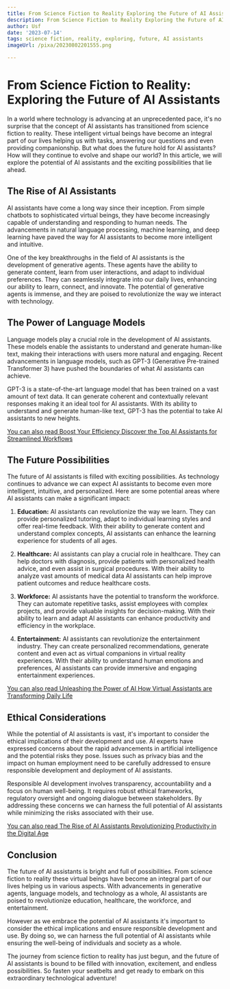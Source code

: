 ```yaml
---
title: From Science Fiction to Reality Exploring the Future of AI Assistants
description: From Science Fiction to Reality Exploring the Future of AI Assistants
author: Usf
date: '2023-07-14'
tags: science fiction, reality, exploring, future, AI assistants
imageUrl: /pixa/20230802201555.png

---
```

# From Science Fiction to Reality: Exploring the  Future of AI Assistants

In a  world where technology is advancing at an unprecedented pace,  it's no surprise that the concept  of AI  assistants has transitioned from science fiction to reality.  These intelligent virtual beings have become an integral part of our lives helping us with tasks, answering our questions and even providing companionship. But what does the future hold for AI assistants? How  will they continue to  evolve and  shape our world? In this article, we will explore the potential of AI assistants and the exciting  possibilities that lie ahead.

## The Rise of AI Assistants

AI  assistants have come a long way  since their inception. From simple chatbots to sophisticated virtual beings, they have become increasingly  capable of understanding and responding to human needs. The advancements in natural language  processing, machine  learning, and deep learning have paved the way for AI assistants to  become more intelligent and  intuitive.

One of the key breakthroughs  in the field  of AI assistants is the development  of generative agents.  These agents have the  ability to generate content, learn  from user interactions, and adapt to individual preferences. They can seamlessly integrate  into  our daily lives, enhancing  our ability to learn, connect, and innovate. The potential of generative agents is immense, and they are poised to revolutionize the way we interact with  technology.

## The Power of Language Models

Language models play a crucial role in the  development of AI assistants. These models  enable the assistants to understand and generate human-like text, making their  interactions with users more natural and engaging. Recent advancements in language models, such as GPT-3 (Generative  Pre-trained Transformer 3) have pushed the boundaries of what AI assistants can achieve.

GPT-3 is a state-of-the-art language model  that has been trained  on a  vast amount of text data.  It can generate coherent  and contextually relevant responses making it an ideal tool for AI assistants. With its ability to understand and generate human-like text, GPT-3 has the potential to take AI assistants to new heights.

[You can also read Boost Your Efficiency  Discover the Top AI Assistants for Streamlined  Workflows](Boost%20Your%20Efficiency%20Discover%20the%20Top%20AI%20Assistants%20for%20Streamlined%20Workflows)


## The Future Possibilities

The future of AI assistants is filled with exciting possibilities. As technology continues to advance we can expect AI assistants to become even more intelligent, intuitive, and personalized. Here are  some  potential areas where AI assistants can make  a significant impact:

1. **Education:** AI assistants can revolutionize the way we learn. They can  provide personalized tutoring,  adapt to individual  learning  styles and offer real-time feedback. With  their ability  to generate content and understand complex concepts, AI assistants can enhance  the learning experience for students of  all ages.

2. **Healthcare:** AI assistants can play  a crucial role in healthcare. They can help doctors with  diagnosis, provide patients with personalized health advice, and even assist in surgical procedures. With  their ability to analyze vast amounts of medical data AI assistants can help improve patient outcomes and reduce healthcare costs.

3. **Workforce:** AI assistants have the potential to transform the workforce. They can automate repetitive tasks, assist employees with complex projects, and  provide valuable insights for decision-making. With their ability to learn and adapt AI assistants can enhance productivity and efficiency  in the workplace.

4.  **Entertainment:** AI assistants can revolutionize the entertainment industry. They can create personalized recommendations, generate content and even act as virtual companions in  virtual reality experiences.  With their ability to understand human emotions and preferences, AI assistants can provide immersive and engaging entertainment experiences.

[You  can also read Unleashing the Power of AI How Virtual Assistants are Transforming  Daily Life](Unleashing%20the%20Power%20of%20AI%20How%20Virtual%20Assistants%20are%20Transforming%20Daily%20Life)


## Ethical Considerations

While the potential  of AI assistants is vast, it's important to consider the ethical implications of their development and use. AI experts have expressed concerns about the rapid  advancements in artificial intelligence and  the potential  risks they pose. Issues such as privacy bias and the impact on human employment need to be carefully addressed to ensure  responsible development and deployment of AI assistants.

Responsible AI development involves transparency, accountability and a focus on  human well-being. It  requires robust ethical frameworks, regulatory oversight and ongoing dialogue between stakeholders. By addressing these  concerns we can harness  the full  potential of AI  assistants while minimizing the risks associated with their use.

[You can also read The Rise of AI Assistants Revolutionizing Productivity in the Digital Age](The%20Rise%20of%20AI%20Assistants%20Revolutionizing%20Productivity%20in%20the%20Digital%20Age)


## Conclusion

The future of AI assistants is bright and full of possibilities. From science  fiction to reality these virtual  beings have become an integral part of our lives helping us in various aspects. With  advancements in generative agents,  language models, and technology  as a whole, AI assistants are poised to revolutionize education,  healthcare, the workforce, and entertainment.

However as we embrace the potential of AI assistants it's important to  consider the ethical  implications and  ensure responsible development and use. By doing so, we can harness the full potential of AI assistants while ensuring the  well-being  of individuals and society as a whole.

The journey from science fiction to reality has just begun,  and the future of AI  assistants is bound to be filled with innovation, excitement, and endless possibilities. So fasten your seatbelts and get ready to embark on this extraordinary technological  adventure!